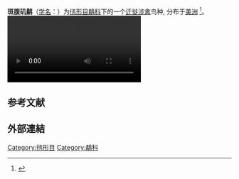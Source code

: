 {{Speciesbox
|image=Actitis macularius-walking.jpg
|status=LC
|status_system=IUCN3.1
|status_ref=<ref>{{cite iucn|author=BirdLife International|author-link=BirdLife International|title=''Actitis macularius''|page=e.T22693277A93394194|year=2016|accessdate=Jan 13, 2021}}</ref>
|taxon=Actitis macularius
|authority=([[卡尔·林奈|Linnaeus]], 1766)
}}
'''斑腹矶鹬'''（[[学名|学名]]：{{lang|la|''Actitis macularius''}}）为[[鸻形目|鸻形目]][[鷸科|鷸科]]下的一个[[鸟类迁徙|迁徙]][[涉禽|涉禽]]鸟种, 分布于[[美洲|美洲]]
<ref>{{cite journal
|last1=Reed
|first1=J. M.
|last2=Oring
|first2=L. W.
|last3=Gray
|first3=E. M.
|editor1-last=Poole
|editor1-first=A. F.
|date=2020
|title=Spotted sandpiper (Actitis macularius)
|url=https://birdsoftheworld.org/bow/species/sposan/cur/introduction
|journal=Birds of the World, Cornell Lab of Ornithology
|doi=10.2173/bow.sposan.01
|access-date=Jan 13, 2021
|archive-date=2020-10-19
|archive-url=https://web.archive.org/web/20201019214010/https://birdsoftheworld.org/bow/species/sposan/cur/introduction
|dead-url=no
}}</ref>。
[[File:Spotted_Sandpiper_(Actitis_macularius).webm|thumb]]
==参考文献==
{{Reflist}}
==外部連結==
{{Wikispecies}}
{{commons}}
{{Taxonbar|from=Q389691}}
[[Category:鸻形目|Category:鸻形目]]
[[Category:鷸科|Category:鷸科]]
{{鸟类小作品}}